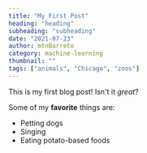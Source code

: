 ```yaml
---
title: "My First Post"
heading: "heading"
subheading: "subheading"
date: "2021-07-23"
author: mtnBarreto
category: machine-learning
thumbnail: ""
tags: ["animals", "Chicago", "zoos"]
---
```


This is my first blog post! Isn't it *great*?

Some of my **favorite** things are:

* Petting dogs
* Singing
* Eating potato-based foods
